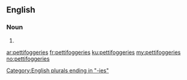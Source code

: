 ==English==

===Noun===
{{head|en|noun plural form}}

# {{plural of|pettifoggery|lang=en}}

[[Category:English plurals ending in "-ies"]]

[[ar:pettifoggeries]]
[[fr:pettifoggeries]]
[[ku:pettifoggeries]]
[[my:pettifoggeries]]
[[no:pettifoggeries]]